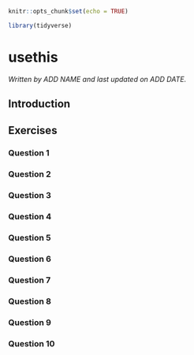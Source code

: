 
```r
knitr::opts_chunk$set(echo = TRUE)

library(tidyverse)
```

# usethis

*Written by ADD NAME and last updated on ADD DATE.*

## Introduction

## Exercises

### Question 1

### Question 2

### Question 3

### Question 4

### Question 5

### Question 6

### Question 7

### Question 8

### Question 9

### Question 10
